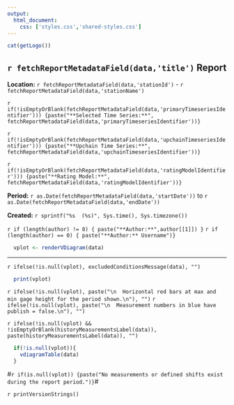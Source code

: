 ```yaml
---
output:
  html_document:
    css: ['styles.css','shared-styles.css']
---
```

<script>document.title="V-Diagram"</script>
<div class="header">
<div>
<div class="header-logo">
```r
cat(getLogo())
```
</div>
<div class="header-title">
## `r fetchReportMetadataField(data,'title')` Report
</div>
</div>
<div class="header-labels">
<div class="header-col-left">
**Location:**  `r fetchReportMetadataField(data,'stationId')` - `r fetchReportMetadataField(data,'stationName')`

`r if(!isEmptyOrBlank(fetchReportMetadataField(data,'primaryTimeseriesIdentifier'))) {paste("**Selected Time Series:**",  fetchReportMetadataField(data,'primaryTimeseriesIdentifier'))}`

`r if(!isEmptyOrBlank(fetchReportMetadataField(data,'upchainTimeseriesIdentifier'))) {paste("**Upchain Time Series:**",  fetchReportMetadataField(data,'upchainTimeseriesIdentifier'))}`

`r if(!isEmptyOrBlank(fetchReportMetadataField(data,'ratingModelIdentifier'))) {paste("**Rating Model:**",  fetchReportMetadataField(data,'ratingModelIdentifier'))}`
</div>
<div class="header-col-right">

**Period:**  `r as.Date(fetchReportMetadataField(data,'startDate'))` to `r as.Date(fetchReportMetadataField(data,'endDate'))`

**Created:**  `r sprintf("%s  (%s)", Sys.time(), Sys.timezone())`

`r if (length(author) != 0) { paste("**Author:**",author[[1]]) }`
`r if (length(author) == 0) { paste("**Author:** Username")}`
</div>
</div>
</div>

```r
  vplot <- renderVDiagram(data)
```
***
`r ifelse(!is.null(vplot), excludedConditionsMessage(data), "")`
```r
  print(vplot)
```

`r ifelse(!is.null(vplot), paste("\n  Horizontal red bars at max and min gage height for the period shown.\n"), "")`
`r ifelse(!is.null(vplot), paste("\n  Measurement numbers in blue have publish = false.\n"), "")`
  
`r ifelse(!is.null(vplot) && !isEmptyOrBlank(historyMeasurementsLabel(data)), paste(historyMeasurementsLabel(data)), "")`

```r
  if(!is.null(vplot)){
    vdiagramTable(data)
  }
```

#`r if(is.null(vplot)) {paste("No measurements or defined shifts exist during the report period.")}`#

`r printVersionStrings()`
